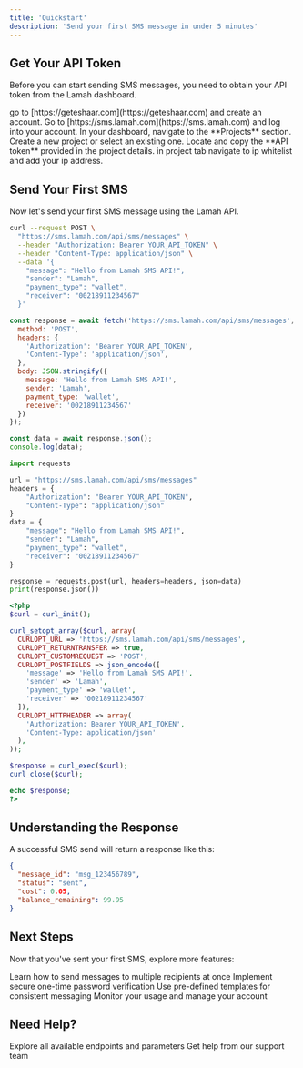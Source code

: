 ```yaml
---
title: 'Quickstart'
description: 'Send your first SMS message in under 5 minutes'
---
```


## Get Your API Token

Before you can start sending SMS messages, you need to obtain your API token from the Lamah dashboard.

<Steps>
    <Step title="Create an Account">
        go to [https://geteshaar.com](https://geteshaar.com) and create an account.
    </Step>
  <Step title="Visit the Dashboard">
    Go to [https://sms.lamah.com](https://sms.lamah.com) and log into your account.
  </Step>
  <Step title="Navigate to Projects">
    In your dashboard, navigate to the **Projects** section.
  </Step>
  <Step title="Create or Select a Project">
    Create a new project or select an existing one.
  </Step>
  <Step title="Copy Your API Token">
    Locate and copy the **API token** provided in the project details.
  </Step>
    <Step title="Add Your Ip to whitelist">
        in project tab navigate to ip whitelist and add your ip address.
  </Step>
</Steps>

## Send Your First SMS

Now let's send your first SMS message using the Lamah API.

<CodeGroup>

```bash cURL
curl --request POST \
  "https://sms.lamah.com/api/sms/messages" \
  --header "Authorization: Bearer YOUR_API_TOKEN" \
  --header "Content-Type: application/json" \
  --data '{
    "message": "Hello from Lamah SMS API!",
    "sender": "Lamah",
    "payment_type": "wallet",
    "receiver": "00218911234567"
  }'
```

```javascript JavaScript
const response = await fetch('https://sms.lamah.com/api/sms/messages', {
  method: 'POST',
  headers: {
    'Authorization': 'Bearer YOUR_API_TOKEN',
    'Content-Type': 'application/json',
  },
  body: JSON.stringify({
    message: 'Hello from Lamah SMS API!',
    sender: 'Lamah',
    payment_type: 'wallet',
    receiver: '00218911234567'
  })
});

const data = await response.json();
console.log(data);
```

```python Python
import requests

url = "https://sms.lamah.com/api/sms/messages"
headers = {
    "Authorization": "Bearer YOUR_API_TOKEN",
    "Content-Type": "application/json"
}
data = {
    "message": "Hello from Lamah SMS API!",
    "sender": "Lamah",
    "payment_type": "wallet",
    "receiver": "00218911234567"
}

response = requests.post(url, headers=headers, json=data)
print(response.json())
```

```php PHP
<?php
$curl = curl_init();

curl_setopt_array($curl, array(
  CURLOPT_URL => 'https://sms.lamah.com/api/sms/messages',
  CURLOPT_RETURNTRANSFER => true,
  CURLOPT_CUSTOMREQUEST => 'POST',
  CURLOPT_POSTFIELDS => json_encode([
    'message' => 'Hello from Lamah SMS API!',
    'sender' => 'Lamah',
    'payment_type' => 'wallet',
    'receiver' => '00218911234567'
  ]),
  CURLOPT_HTTPHEADER => array(
    'Authorization: Bearer YOUR_API_TOKEN',
    'Content-Type: application/json'
  ),
));

$response = curl_exec($curl);
curl_close($curl);

echo $response;
?>
```

</CodeGroup>

## Understanding the Response

A successful SMS send will return a response like this:

```json
{
  "message_id": "msg_123456789",
  "status": "sent",
  "cost": 0.05,
  "balance_remaining": 99.95
}
```

## Next Steps

Now that you've sent your first SMS, explore more features:

<CardGroup cols={2}>
  <Card
    title="Send Bulk Messages"
    icon="users"
    href="/api-reference/sms/send-bulk"
  >
    Learn how to send messages to multiple recipients at once
  </Card>
  <Card
    title="OTP Services"
    icon="shield-check"
    href="/api-reference/otp/initiate"
  >
    Implement secure one-time password verification
  </Card>
  <Card
    title="Template Messages"
    icon="file-text"
    href="/api-reference/sms/send-template"
  >
    Use pre-defined templates for consistent messaging
  </Card>
  <Card
    title="Project Management"
    icon="chart-line"
    href="/api-reference/project/details"
  >
    Monitor your usage and manage your account
  </Card>
</CardGroup>

## Need Help?

<CardGroup cols={2}>
  <Card
    title="API Reference"
    icon="book"
    href="/api-reference/introduction"
  >
    Explore all available endpoints and parameters
  </Card>
  <Card
    title="Contact Support"
    icon="envelope"
    href="mailto:support@lamah.com"
  >
    Get help from our support team
  </Card>
</CardGroup>
